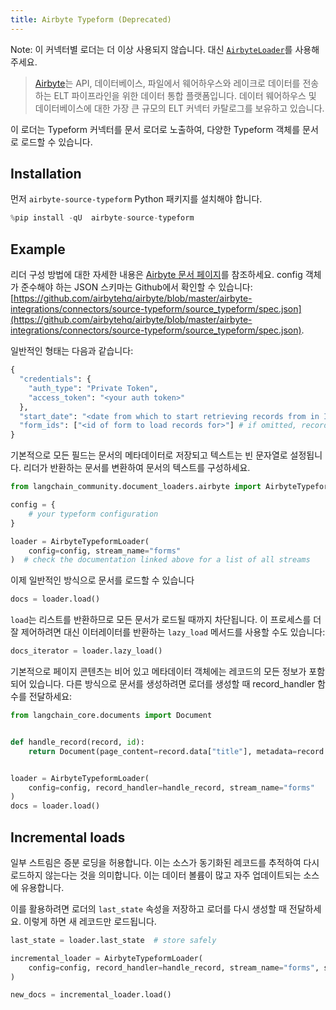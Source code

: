 ```yaml
---
title: Airbyte Typeform (Deprecated)
---
```


Note: 이 커넥터별 로더는 더 이상 사용되지 않습니다. 대신 [`AirbyteLoader`](/oss/integrations/document_loaders/airbyte)를 사용해 주세요.

>[Airbyte](https://github.com/airbytehq/airbyte)는 API, 데이터베이스, 파일에서 웨어하우스와 레이크로 데이터를 전송하는 ELT 파이프라인을 위한 데이터 통합 플랫폼입니다. 데이터 웨어하우스 및 데이터베이스에 대한 가장 큰 규모의 ELT 커넥터 카탈로그를 보유하고 있습니다.

이 로더는 Typeform 커넥터를 문서 로더로 노출하여, 다양한 Typeform 객체를 문서로 로드할 수 있습니다.

## Installation

먼저 `airbyte-source-typeform` Python 패키지를 설치해야 합니다.

```python
%pip install -qU  airbyte-source-typeform
```

## Example

리더 구성 방법에 대한 자세한 내용은 [Airbyte 문서 페이지](https://docs.airbyte.com/integrations/sources/typeform/)를 참조하세요.
config 객체가 준수해야 하는 JSON 스키마는 Github에서 확인할 수 있습니다: [https://github.com/airbytehq/airbyte/blob/master/airbyte-integrations/connectors/source-typeform/source_typeform/spec.json](https://github.com/airbytehq/airbyte/blob/master/airbyte-integrations/connectors/source-typeform/source_typeform/spec.json).

일반적인 형태는 다음과 같습니다:

```python
{
  "credentials": {
    "auth_type": "Private Token",
    "access_token": "<your auth token>"
  },
  "start_date": "<date from which to start retrieving records from in ISO format, e.g. 2020-10-20T00:00:00Z>",
  "form_ids": ["<id of form to load records for>"] # if omitted, records from all forms will be loaded
}
```

기본적으로 모든 필드는 문서의 메타데이터로 저장되고 텍스트는 빈 문자열로 설정됩니다. 리더가 반환하는 문서를 변환하여 문서의 텍스트를 구성하세요.

```python
from langchain_community.document_loaders.airbyte import AirbyteTypeformLoader

config = {
    # your typeform configuration
}

loader = AirbyteTypeformLoader(
    config=config, stream_name="forms"
)  # check the documentation linked above for a list of all streams
```

이제 일반적인 방식으로 문서를 로드할 수 있습니다

```python
docs = loader.load()
```

`load`는 리스트를 반환하므로 모든 문서가 로드될 때까지 차단됩니다. 이 프로세스를 더 잘 제어하려면 대신 이터레이터를 반환하는 `lazy_load` 메서드를 사용할 수도 있습니다:

```python
docs_iterator = loader.lazy_load()
```

기본적으로 페이지 콘텐츠는 비어 있고 메타데이터 객체에는 레코드의 모든 정보가 포함되어 있습니다. 다른 방식으로 문서를 생성하려면 로더를 생성할 때 record_handler 함수를 전달하세요:

```python
from langchain_core.documents import Document


def handle_record(record, id):
    return Document(page_content=record.data["title"], metadata=record.data)


loader = AirbyteTypeformLoader(
    config=config, record_handler=handle_record, stream_name="forms"
)
docs = loader.load()
```

## Incremental loads

일부 스트림은 증분 로딩을 허용합니다. 이는 소스가 동기화된 레코드를 추적하여 다시 로드하지 않는다는 것을 의미합니다. 이는 데이터 볼륨이 많고 자주 업데이트되는 소스에 유용합니다.

이를 활용하려면 로더의 `last_state` 속성을 저장하고 로더를 다시 생성할 때 전달하세요. 이렇게 하면 새 레코드만 로드됩니다.

```python
last_state = loader.last_state  # store safely

incremental_loader = AirbyteTypeformLoader(
    config=config, record_handler=handle_record, stream_name="forms", state=last_state
)

new_docs = incremental_loader.load()
```
